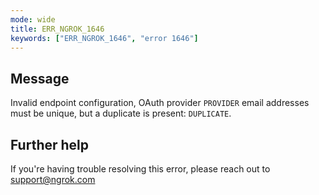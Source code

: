 ```yaml
---
mode: wide
title: ERR_NGROK_1646
keywords: ["ERR_NGROK_1646", "error 1646"]
---
```


## Message

Invalid endpoint configuration, OAuth provider `PROVIDER` email addresses must be unique, but a duplicate is present: `DUPLICATE`.

## Further help

If you're having trouble resolving this error, please reach out to [support@ngrok.com](mailto:support@ngrok.com?subject=Help%20with%20ERR_NGROK_1646)
